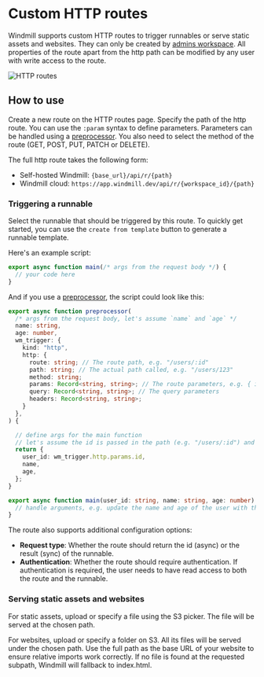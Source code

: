 # Custom HTTP routes

Windmill supports custom HTTP routes to trigger runnables or serve static assets and websites.
They can only be created by [admins workspace](../../advanced/18_instance_settings/index.mdx#admins-workspace). 
All properties of the route apart from the http path can be modified by any user with write access to the route.

![HTTP routes](./custom_http_routes.png 'HTTP routes')

## How to use

Create a new route on the HTTP routes page.
Specify the path of the http route. You can use the `:param` syntax to define parameters.
Parameters can be handled using a [preprocessor](../43_preprocessors/index.mdx).
You also need to select the method of the route (GET, POST, PUT, PATCH or DELETE).

The full http route takes the following form:
- Self-hosted Windmill: `{base_url}/api/r/{path}`
- Windmill cloud: `https://app.windmill.dev/api/r/{workspace_id}/{path}`

### Triggering a runnable

Select the runnable that should be triggered by this route. To quickly get started, you can use the `create from template` button to generate a runnable template.

Here's an example script:

```TypeScript
export async function main(/* args from the request body */) {
  // your code here
}
```

And if you use a [preprocessor](../43_preprocessors/index.mdx), the script could look like this:

```TypeScript
export async function preprocessor(
  /* args from the request body, let's assume `name` and `age` */
  name: string,
  age: number,
  wm_trigger: {
    kind: "http",
    http: {
      route: string; // The route path, e.g. "/users/:id"
      path: string; // The actual path called, e.g. "/users/123"
      method: string;
      params: Record<string, string>; // The route parameters, e.g. { id: "123" }
      query: Record<string, string>; // The query parameters
      headers: Record<string, string>;
    }
  },
) {

  // define args for the main function
  // let's assume the id is passed in the path (e.g. "/users/:id") and we want to pass it with the body (name, age) to the main function
  return {
    user_id: wm_trigger.http.params.id,
    name,
    age,
  };
}

export async function main(user_id: string, name: string, age: number) {
  // handle arguments, e.g. update the name and age of the user with the given id
}
```

The route also supports additional configuration options:
- **Request type**: Whether the route should return the id (async) or the result (sync) of the runnable.
- **Authentication**: Whether the route should require authentication. If authentication is required, the user needs to have read access to both the route and the runnable.

### Serving static assets and websites

For static assets, upload or specify a file using the S3 picker. The file will be served at the chosen path.

For websites, upload or specify a folder on S3. All its files will be served under the chosen path. 
Use the full path as the base URL of your website to ensure relative imports work correctly.
If no file is found at the requested subpath, Windmill will fallback to index.html.


